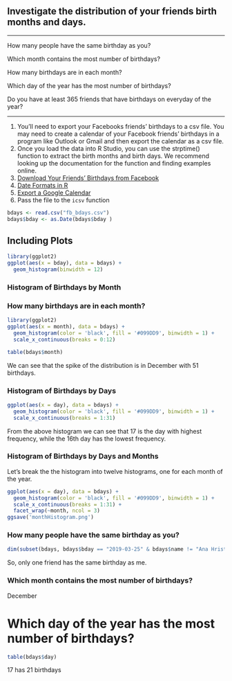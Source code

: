 ## Investigate the distribution of your friends birth months and days.

**********************************************************************


How many people have the same birthday as you?

Which month contains the most number of birthdays?

How many birthdays are in each month?

Which day of the year has the most number of birthdays?

Do you have at least 365 friends that have birthdays on everyday of the year?

**********************************************************************

1. You'll need to export your Facebooks friends' birthdays to a csv file.
You may need to create a calendar of your Facebook friends' birthdays in a program like Outlook or Gmail and then export the calendar as a csv file.
2. Once you load the data into R Studio, you can use the strptime() function to extract the birth months and birth days. We recommend looking up the documentation for the function and finding examples online.
3. [Download Your Friends' Birthdays from Facebook](https://www.facebook.com/help/152652248136178/)
4. [Date Formats in R](https://www.r-bloggers.com/date-formats-in-r/)
5. [Export a Google Calendar](https://support.google.com/calendar/answer/37111?hl=en)
6. Pass the file to the `icsv` function

```{r read data}
bdays <- read.csv("fb_bdays.csv")
bdays$bday <- as.Date(bdays$bday )
```

## Including Plots



```{r }
library(ggplot2)
ggplot(aes(x = bday), data = bdays) +
  geom_histogram(binwidth = 12)
```

### Histogram of Birthdays by Month 

### How many birthdays are in each month?

```{r Birthdays by Month}
library(ggplot2)
ggplot(aes(x = month), data = bdays) +
  geom_histogram(color = 'black', fill = '#099DD9', binwidth = 1) + 
  scale_x_continuous(breaks = 0:12)
```

```{r}
table(bdays$month)
```

We can see that the spike of the distribution is in December with 51 birthdays. 

### Histogram of Birthdays by Days 

```{r Birthdays by Month and Days}
ggplot(aes(x = day), data = bdays) +
  geom_histogram(color = 'black', fill = '#099DD9', binwidth = 1) +
  scale_x_continuous(breaks = 1:31)
```

From the above histogram we can see that 17 is the day with highest frequency, while the 16th day has the lowest frequency.

### Histogram of Birthdays by Days and Months

Let's break the the histogram into twelve histograms, one for each month of the year.


```{r}
ggplot(aes(x = day), data = bdays) +
  geom_histogram(color = 'black', fill = '#099DD9', binwidth = 1) +
  scale_x_continuous(breaks = 1:31) +
  facet_wrap(~month, ncol = 3)
ggsave('monthHistogram.png')
```


### How many people have the same birthday as you?
```{r}
dim(subset(bdays, bdays$bday == "2019-03-25" & bdays$name != "Ana Hristian"))[1]
```

So, only one friend has the same birthday as me.

### Which month contains the most number of birthdays?

December

# Which day of the year has the most number of birthdays?

```{r}
table(bdays$day)
```

17 has 21 birthdays


